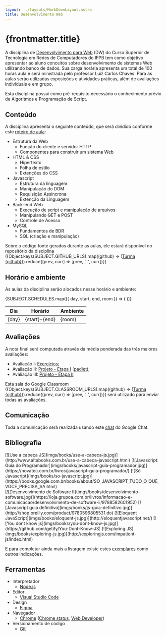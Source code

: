 ```yaml
---
layout: ../layouts/MarkDownLayout.astro
title: Desenvolvimento Web
---
```



# {frontmatter.title}

A disciplina de [Desenvolvimento para Web](/dw/docs/plano-de-ensino.pdf) (DW) do Curso Superior de Tecnologia em Redes de Computadores do IFPB tem como objetivo apresentar ao aluno conceitos sobre desenvolvimento de sistemas Web utilizando banco de dados. Sua carga horária apresenta um total de 100 horas aula e será ministrada pelo professor Luiz Carlos Chaves. Para as aulas serão utilizadas exposições e atividades práticas, além de avaliações individuais e em grupo.

Esta disciplina possui como pré-requisito necessário o conhecimento prévio de Algoritmos e Programação de Script.

## Conteúdo

A disciplina apresenta o seguinte conteúdo, que será dividido conforme este [roteiro de aula](/dw/classnotes):

- Estrutura da Web
  - Função do cliente e servidor HTTP
  - Componentes para construir um sistema Web
- HTML & CSS
  - Hipertexto
  - Folha de estilo
  - Extenções do CSS
- Javascript
  - Estrutura da linguagem
  - Manipulação do DOM
  - Requisição Assíncrona
  - Extenção da Linguagem
- Back-end Web
  - Execução de script e manipulação de arquivos
  - Manipulando GET e POST
  - Controle de Acesso
- MySQL
  - Fundamentos de BDR
  - SQL (criação e manipulação)

Sobre o código fonte gerados durante as aulas, ele estará disponível no repositório da disciplina ({Object.keys(SUBJECT.GITHUB_URLS).map((github) => (<a href={SUBJECT.GITHUB_URLS[github]} target="_blank">Turma {github}</a>)).reduce((prev, curr) => [prev, ', ', curr])}).



## Horário e ambiente

As aulas da disciplina serão alocados nesse horário e ambiente:

<table>
  <thead>
    <tr>
      <th>Dia</th>
      <th>Horário</th>
      <th>Ambiente</th>
    </tr>
  </thead>
  <tbody>
    {SUBJECT.SCHEDULES.map(({ day, start, end, room }) => (
      <tr>
        <td>{day}</td>
        <td>{start}-{end}</td>
        <td>{room}</td>
      </tr>
    ))}
  </tbody>
</table>

## Avaliações

A nota final será computada através da média ponderada das três maiores avaliações:

- Avaliação I: [Exercícios](/dw/extra/exercises/);
- Avaliação II: [Projeto - Etapa I](/dw/project) (<a href={SUBJECT.PROJECTS_URL} target="_blank">padlet</a>);
- Avaliação III: [Projeto - Etapa II](/dw/project)

Esta sala do Google Classroom ({Object.keys(SUBJECT.CLASSROOM_URLS).map((github) => (<a href={SUBJECT.GITHUB_URLS[github]} target="_blank">Turma {github}</a>)).reduce((prev, curr) => [prev, ', ', curr])}) será utilizado para enviar todas as avaliações.

## Comunicação

Toda a comunicação será realizada usando este <a href={SUBJECT.CHAT_URL} target="_blank">chat</a> do Google Chat.

## Bibliografia

<div class="flex gap-2 flex-col md:flex-row flex-wrap items-center">[![Use a cabeça JS](imgs/books/use-a-cabeca-js.jpg)](http://www.altabooks.com.br/use-a-cabeca-javascript.html)
[![Javascript: Guia do Programador](imgs/books/javascript-guia-programador.jpg)](https://novatec.com.br/livros/javascript-guia-programador/)
[![Só Javascript](imgs/books/so-javascript.jpg)](https://books.google.com.br/books/about/SO_JAVASCRIPT_TUDO_O_QUE_VOCE_PRECISA_SA.html)</div>
<div class="flex gap-2 flex-col md:flex-row flex-wrap items-center">[![Desenvolvimento de Software II](imgs/books/desenvolvimento-software.jpg)](https://loja.grupoa.com.br/livros/informacao-e-comunicacao/desenvolvimento-de-software-ii/9788582601952)
[![Javascript guia definitivo](imgs/books/js-guia-definitivo.jpg)](http://shop.oreilly.com/product/9780596805531.do)
[![Eloquent JavaScript](imgs/books/eloquent-js.jpg)](http://eloquentjavascript.net/)
[![You dont know js](imgs/books/you-dont-know-js.jpg)](https://github.com/getify/You-Dont-Know-JS)
[![Exploring JS](imgs/books/exploring-js.jpg)](http://exploringjs.com/impatient-js/index.html)</div>

E para completar ainda mais a listagem existe estes [exemplares](https://github.com/vhf/free-programming-books/blob/master/free-programming-books.md) como outros indicações.

## Ferramentas

- Interpretador
  - [Node.js](https://nodejs.org/en/)
- Editor
  - [Visual Studio Code](http://code.visualstudio.com)
- Design
  - [Figma](https://www.figma.com/)
- Navegador
  - [Chrome](https://www.google.com/chrome/browser/index.html) ([Chrome status](https://www.chromestatus.com/features), [Web Developer](https://chrome.google.com/webstore/detail/web-developer/bfbameneiokkgbdmiekhjnmfkcnldhhm))
- Versionamento de código
  - [Git](https://git-scm.com/)

